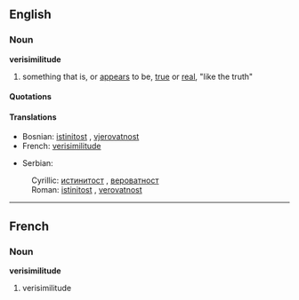 ==English==
===Noun===
'''verisimilitude'''

# something that is, or [[appears]] to be, [[true]] or [[real]], "like the truth"

====Quotations====
{{seeCites}}
====Translations====
{{top}}
*Bosnian: [[istinitost#Bosnian|istinitost]] {{f}}, [[vjerovatnost#Bosnian|vjerovatnost]] {{f}}
*French: [[verisimilitude#French|verisimilitude]]
{{mid}}
*Serbian:
:Cyrillic: [[истинитост#Serbian|истинитост]] {{f}}, [[вероватност#Serbian|вероватност]] {{f}}
:Roman: [[istinitost#Serbian|istinitost]] {{f}}, [[verovatnost#Serbian|verovatnost]] {{f}}
{{bottom}}

----

==French==
===Noun===
'''verisimilitude'''
# verisimilitude